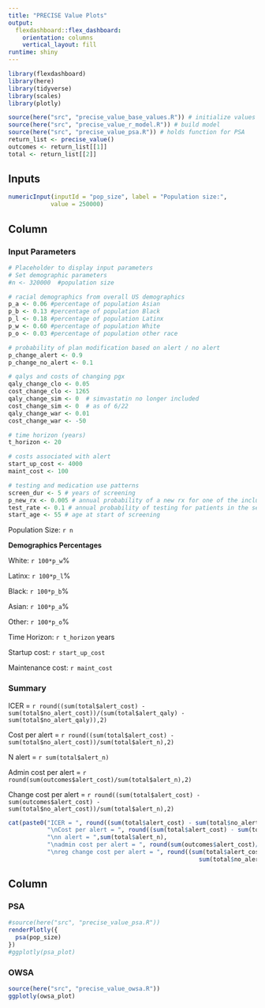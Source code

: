 ```yaml
---
title: "PRECISE Value Plots"
output: 
  flexdashboard::flex_dashboard:
    orientation: columns
    vertical_layout: fill
runtime: shiny
---
```


```r
library(flexdashboard)
library(here)
library(tidyverse)
library(scales)
library(plotly)
```

```r
source(here("src", "precise_value_base_values.R")) # initialize values
source(here("src", "precise_value_r_model.R")) # build model
source(here("src", "precise_value_psa.R")) # holds function for PSA
return_list <- precise_value()
outcomes <- return_list[[1]]
total <- return_list[[2]]
```

Inputs {.sidebar data-width=250}
-----------------------------------------------------------------------

```r
numericInput(inputId = "pop_size", label = "Population size:",
            value = 250000)
```

Column {data-width=150}
-----------------------------------------------------------------------

### Input Parameters

```r
# Placeholder to display input parameters
# Set demographic parameters
#n <- 320000  #population size

# racial demographics from overall US demographics
p_a <- 0.06 #percentage of population Asian
p_b <- 0.13 #percentage of population Black
p_l <- 0.18 #percentage of population Latinx
p_w <- 0.60 #percentage of population White
p_o <- 0.03 #percentage of population other race

# probability of plan modification based on alert / no alert
p_change_alert <- 0.9
p_change_no_alert <- 0.1

# qalys and costs of changing pgx
qaly_change_clo <- 0.05
cost_change_clo <- 1265
qaly_change_sim <- 0  # simvastatin no longer included
cost_change_sim <- 0  # as of 6/22
qaly_change_war <- 0.01
cost_change_war <- -50

# time horizon (years)
t_horizon <- 20

# costs associated with alert
start_up_cost <- 4000
maint_cost <- 100

# testing and medication use patterns
screen_dur <- 5 # years of screening
p_new_rx <- 0.005 # annual probability of a new rx for one of the included drugs
test_rate <- 0.1 # annual probability of testing for patients in the selected age range
start_age <- 55 # age at start of screening
```

Population Size: `r n`

**Demographics Percentages**

White: `r 100*p_w`%

Latinx: `r 100*p_l`%

Black: `r 100*p_b`%

Asian: `r 100*p_a`%

Other: `r 100*p_o`%

Time Horizon: `r t_horizon` years

Startup cost: `r start_up_cost`

Maintenance cost: `r maint_cost`

### Summary

ICER = `r round((sum(total$alert_cost) - sum(total$no_alert_cost))/(sum(total$alert_qaly) - sum(total$no_alert_qaly)),2)`

Cost per alert = `r round((sum(total$alert_cost) - sum(total$no_alert_cost))/sum(total$alert_n),2)`

N alert = `r sum(total$alert_n)`

Admin cost per alert = `r round(sum(outcomes$alert_cost)/sum(total$alert_n),2)`

Change cost per alert = `r round((sum(total$alert_cost) - sum(outcomes$alert_cost) - sum(total$no_alert_cost))/sum(total$alert_n),2)`

```r
cat(paste0("ICER = ", round((sum(total$alert_cost) - sum(total$no_alert_cost))/(sum(total$alert_qaly) - sum(total$no_alert_qaly)),2),
           "\nCost per alert = ", round((sum(total$alert_cost) - sum(total$no_alert_cost))/sum(total$alert_n),2),
           "\nn alert = ",sum(total$alert_n),
           "\nadmin cost per alert = ", round(sum(outcomes$alert_cost)/sum(total$alert_n),2),
           "\nreg change cost per alert = ", round((sum(total$alert_cost) - sum(outcomes$alert_cost) - 
                                                      sum(total$no_alert_cost))/sum(total$alert_n),2)))
```

Column {data-width=600}
-----------------------------------------------------------------------

### PSA

```r
#source(here("src", "precise_value_psa.R"))
renderPlotly({
  psa(pop_size)
})
#ggplotly(psa_plot)
```

### OWSA

```r
source(here("src", "precise_value_owsa.R"))
ggplotly(owsa_plot)
```

